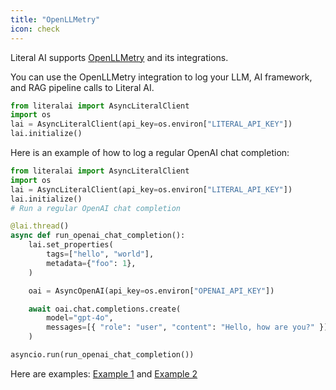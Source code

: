 ```yaml
---
title: "OpenLLMetry"
icon: check
---
```



Literal AI supports [OpenLLMetry](https://github.com/traceloop/openllmetry) and its integrations. 

You can use the OpenLLMetry integration to log your LLM, AI framework, and RAG pipeline calls to Literal AI.

```python
from literalai import AsyncLiteralClient
import os
lai = AsyncLiteralClient(api_key=os.environ["LITERAL_API_KEY"])
lai.initialize()
```


Here is an example of how to log a regular OpenAI chat completion:
```python
from literalai import AsyncLiteralClient
import os
lai = AsyncLiteralClient(api_key=os.environ["LITERAL_API_KEY"])
lai.initialize()
# Run a regular OpenAI chat completion

@lai.thread()
async def run_openai_chat_completion():
    lai.set_properties(
        tags=["hello", "world"],
        metadata={"foo": 1},
    )

    oai = AsyncOpenAI(api_key=os.environ["OPENAI_API_KEY"])

    await oai.chat.completions.create(
        model="gpt-4o",
        messages=[{ "role": "user", "content": "Hello, how are you?" }]
    )

asyncio.run(run_openai_chat_completion())
```

Here are examples: [Example 1](https://github.com/Chainlit/literalai-python/blob/cafe70ddd5838a2cf35193ac922c9b1fd85f79e7/examples/langchain_variable.py#L40) and [Example 2](https://github.com/Chainlit/literalai-python/blob/cafe70ddd5838a2cf35193ac922c9b1fd85f79e7/examples/multimodal.py#L25)